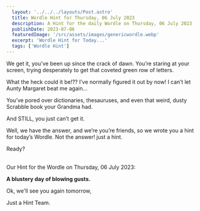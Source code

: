 ```yaml
---
  layout: '../../../layouts/Post.astro'
  title: Wordle Hint for Thursday, 06 July 2023
  description: A Hint for the daily Wordle on Thursday, 06 July 2023
  publishDate: 2023-07-06
  featuredImage: '/src/assets/images/genericwordle.webp'
  excerpt: 'Wordle Hint for Today...'
  tags: ['Wordle Hint']
---
```


  We get it, you’ve been up since the crack of dawn. You’re staring at your screen, trying desperately to get that coveted green row of letters. 

  What the heck could it be!??
  I’ve normally figured it out by now!
  I can’t let Aunty Margaret beat me again… 

  You’ve pored over dictionaries, thesauruses, and even that weird, dusty Scrabble book your Grandma had.

  And STILL, you just can’t get it. 

  Well, we have the answer, and we’re you’re friends, so we wrote you a hint for today’s Wordle.
  Not the answer! just a hint. 

  Ready?<br /><br />

  Our Hint for the Wordle on Thursday, 06 July 2023:

  **A blustery day of blowing gusts.**

  Ok, we'll see you again tomorrow, 

  Just a Hint Team.
  